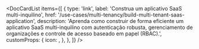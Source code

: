 
<DocCardList
  items={[
    {
      type: 'link',
      label: 'Construa um aplicativo SaaS multi-inquilino',
      href: '/use-cases/multi-tenancy/build-multi-tenant-saas-application',
      description:
        'Aprenda como construir de forma eficiente um aplicativo SaaS multi-inquilino com autenticação robusta, gerenciamento de organizações e controle de acesso baseado em papel (RBAC).',
      customProps: {
        icon: <OrganizationIcon />,
      },
    },
  ]}
/>
